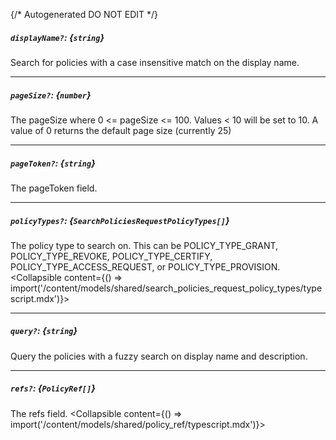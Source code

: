 {/* Autogenerated DO NOT EDIT  */}

##### `displayName?`: *{`string`}*
Search for policies with a case insensitive match on the display name.

---
##### `pageSize?`: *{`number`}*
The pageSize where 0 \<\= pageSize \<\= 100. Values \< 10 will be set to 10. A value of 0 returns the default page size (currently 25)

---
##### `pageToken?`: *{`string`}*
The pageToken field.

---
##### `policyTypes?`: *{`SearchPoliciesRequestPolicyTypes[]`}*
The policy type to search on. This can be POLICY_TYPE_GRANT, POLICY_TYPE_REVOKE, POLICY_TYPE_CERTIFY, POLICY_TYPE_ACCESS_REQUEST, or POLICY_TYPE_PROVISION.
<Collapsible content={() => import('/content/models/shared/search_policies_request_policy_types/typescript.mdx')}>
</Collapsible>

---
##### `query?`: *{`string`}*
Query the policies with a fuzzy search on display name and description.

---
##### `refs?`: *{`PolicyRef[]`}*
The refs field.
<Collapsible content={() => import('/content/models/shared/policy_ref/typescript.mdx')}>
</Collapsible>

